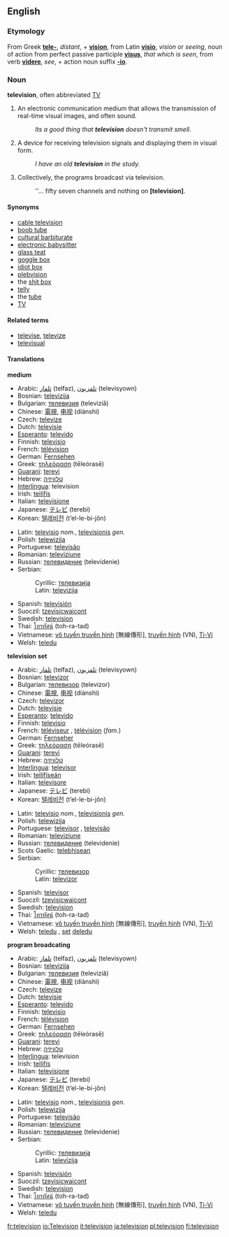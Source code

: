{{Wikipedia}}
==English==
===Etymology===
From Greek '''[[tele-]]''', ''distant'', + '''[[vision]]''', from Latin '''[[visio]]''', ''vision'' or ''seeing'', noun of action from perfect passive participle '''[[visus]]''', ''that which is seen'', from verb '''[[videre]]''', ''see'', + action noun suffix '''[[-io]]'''.

===Noun===
'''television''', often abbreviated [[TV]]

# An electronic communication medium that allows the transmission of real-time visual images, and often sound.
#: ''Its a good thing that '''television''' doesn't transmit smell.''
# A device for receiving television signals and displaying them in visual form.
#: ''I have an old '''television''' in the study.''
# Collectively, the programs broadcast via television.
#: ''... fifty seven channels and nothing on '''[television]'''.

====Synonyms====
*[[cable television]]
*[[boob tube]]
*[[cultural barbiturate]]
*[[electronic babysitter]]
*[[glass teat]]
*[[goggle box]]
*[[idiot box]]
*[[plebvision]]
*the [[shit box]]
*[[telly]]
*the [[tube]]
*[[TV]]

====Related terms====
*[[televise]], [[televize]]
*[[televisual]]

====Translations====
'''medium'''
{{top}}
*Arabic: [[تلفاز]] (telfaz), [[تلفزيون]] (televisyown)
*Bosnian: [[televizija#Bosnian|televizija]] {{f}}
*Bulgarian: [[телевизия]] (televiziǎ) {{f}}
*Chinese: [[電視]], [[电视]] (diànshì)
*Czech: [[televize]] {{f}}
*Dutch: [[televisie]] {{m}}
*[[Esperanto]]: [[televido]]
*Finnish: [[televisio]]
*French: [[télévision]] {{f}}
*German: [[Fernsehen]] {{n}}
*Greek: [[τηλεόραση]] (tēleórasē) {{f}}
*[[Guarani]]: [[terevi]]
*Hebrew: [[טלוויזיה]] {{f}}
*[[Interlingua]]: television
*Irish: [[teilifís]] {{f}}
*Italian: [[televisione]] {{f}}
*Japanese: [[テレビ]] (terebi)
*Korean: [[텔레비전]] (tʼel-le-bi-jŏn)
{{mid}}
*Latin: [[televisio]] ''nom.'', [[televisionis]] ''gen.''
*Polish: [[telewizija]]
*Portuguese: [[televisão]] {{f}}
*Romanian: [[televiziune]] {{f}}
*Russian: [[телевидение]] (televidenie) {{n}}
*Serbian:
*:Cyrillic: [[телевизија#Serbian|телевизија]] {{f}}
*:Latin: [[televizija#Serbian|televizija]] {{f}}
*Spanish: [[televisión]] {{f}}
*Suoczil: [[tzevisicwaicont]]
*Swedish: [[television]]
*Thai: [[โทรทัศน์]] (toh-ra-tad)
*Vietnamese: [[vô tuyến truyền hình]] [無線傳形], [[truyền hình]] (VN), [[Ti-Vi]]
*Welsh: [[teledu]] {{m}}
{{bottom}}

'''television set'''
{{top}}
*Arabic: [[تلفاز]] (telfaz), [[تلفزيون]] (televisyown)
*Bosnian: [[televizor#Bosnian|televizor]] {{m}}
*Bulgarian: [[телевизор]] (televizor) {{m}}
*Chinese: [[電視]], [[电视]] (diànshì)
*Czech: [[televizor]] {{m}}
*Dutch: [[televisie]] {{m}}
*[[Esperanto]]: [[televido]]
*Finnish: [[televisio]]
*French: [[téléviseur]] {{m}}, [[télévision]] {{f}} (''fam.'')
*German: [[Fernseher]] {{m}}
*Greek: [[τηλεόραση]] (tēleórasē) {{f}}
*[[Guarani]]: [[terevi]]
*Hebrew: [[טלוויזיה]] {{f}}
*[[Interlingua]]: [[televisor]]
*Irish: [[teilifíseán]] {{m}}
*Italian: [[televisore]] {{m}}
*Japanese: [[テレビ]] (terebi)
*Korean: [[텔레비전]] (tʼel-le-bi-jŏn)
{{mid}}
*Latin: [[televisio]] ''nom.'', [[televisionis]] ''gen.''
*Polish: [[telewizija]]
*Portuguese: [[televisor]] {{m}}, [[televisão]] {{f}}
*Romanian: [[televiziune]] {{f}}
*Russian: [[телевидение]] (televidenie) {{n}}
*Scots Gaelic: [[telebhisean]] {{m}}
*Serbian:
*:Cyrillic: [[телевизор#Serbian|телевизор]] {{m}}
*:Latin: [[televizor#Serbian|televizor]] {{m}}
*Spanish: [[televisor]] {{m}}
*Suoczil: [[tzevisicwaicont]]
*Swedish: [[television]]
*Thai: [[โทรทัศน์]] (toh-ra-tad)
*Vietnamese: [[vô tuyến truyền hình]] [無線傳形], [[truyền hình]] (VN), [[Ti-Vi]]
*Welsh: [[teledu]] {{m}}, [[set]] [[teledu|deledu]] {{m}}
{{bottom}}

'''program broadcating'''
{{top}}
*Arabic: [[تلفاز]] (telfaz), [[تلفزيون]] (televisyown)
*Bosnian: [[televizija#Bosnian|televizija]] {{f}}
*Bulgarian: [[телевизия]] (televiziǎ) {{f}}
*Chinese: [[電視]], [[电视]] (diànshì)
*Czech: [[televize]] {{f}}
*Dutch: [[televisie]] {{m}}
*[[Esperanto]]: [[televido]]
*Finnish: [[televisio]]
*French: [[télévision]] {{f}}
*German: [[Fernsehen]] {{n}}
*Greek: [[τηλεόραση]] (tēleórasē) {{f}}
*[[Guarani]]: [[terevi]]
*Hebrew: [[טלוויזיה]] {{f}}
*[[Interlingua]]: television
*Irish: [[teilifís]] {{f}}
*Italian: [[televisione]] {{f}}
*Japanese: [[テレビ]] (terebi)
*Korean: [[텔레비전]] (tʼel-le-bi-jŏn)
{{mid}}
*Latin: [[televisio]] ''nom.'', [[televisionis]] ''gen.''
*Polish: [[telewizija]]
*Portuguese: [[televisão]] {{f}}
*Romanian: [[televiziune]] {{f}}
*Russian: [[телевидение]] (televidenie) {{n}}
*Serbian:
*:Cyrillic: [[телевизија#Serbian|телевизија]] {{f}}
*:Latin: [[televizija#Serbian|televizija]] {{f}}
*Spanish: [[televisión]] {{f}}
*Suoczil: [[tzevisicwaicont]]
*Swedish: [[television]]
*Thai: [[โทรทัศน์]] (toh-ra-tad)
*Vietnamese: [[vô tuyến truyền hình]] [無線傳形], [[truyền hình]] (VN), [[Ti-Vi]]
*Welsh: [[teledu]] {{m}}
{{bottom}}

[[fr:television]]
[[io:Television]]
[[it:television]]
[[ja:television]]
[[pl:television]]
[[fi:television]]